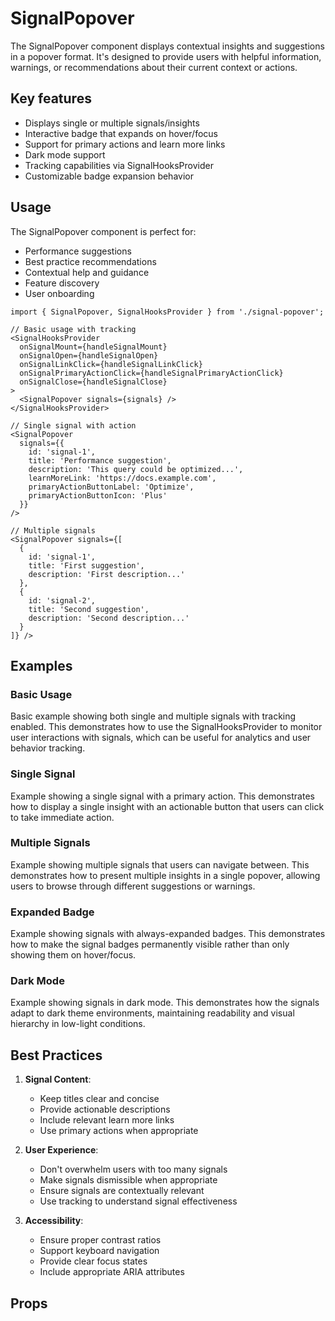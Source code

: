 
<Meta of={SignalPopoverStories} />

# SignalPopover

The SignalPopover component displays contextual insights and suggestions in a popover format.
It's designed to provide users with helpful information, warnings, or recommendations
about their current context or actions.

## Key features

- Displays single or multiple signals/insights
- Interactive badge that expands on hover/focus
- Support for primary actions and learn more links
- Dark mode support
- Tracking capabilities via SignalHooksProvider
- Customizable badge expansion behavior

## Usage

The SignalPopover component is perfect for:

- Performance suggestions
- Best practice recommendations
- Contextual help and guidance
- Feature discovery
- User onboarding

```tsx
import { SignalPopover, SignalHooksProvider } from './signal-popover';

// Basic usage with tracking
<SignalHooksProvider
  onSignalMount={handleSignalMount}
  onSignalOpen={handleSignalOpen}
  onSignalLinkClick={handleSignalLinkClick}
  onSignalPrimaryActionClick={handleSignalPrimaryActionClick}
  onSignalClose={handleSignalClose}
>
  <SignalPopover signals={signals} />
</SignalHooksProvider>

// Single signal with action
<SignalPopover
  signals={{
    id: 'signal-1',
    title: 'Performance suggestion',
    description: 'This query could be optimized...',
    learnMoreLink: 'https://docs.example.com',
    primaryActionButtonLabel: 'Optimize',
    primaryActionButtonIcon: 'Plus'
  }}
/>

// Multiple signals
<SignalPopover signals={[
  {
    id: 'signal-1',
    title: 'First suggestion',
    description: 'First description...'
  },
  {
    id: 'signal-2',
    title: 'Second suggestion',
    description: 'Second description...'
  }
]} />
```

## Examples

### Basic Usage

<Story of={SignalPopoverStories.Basic} />

Basic example showing both single and multiple signals with tracking enabled.
This demonstrates how to use the SignalHooksProvider to monitor user interactions
with signals, which can be useful for analytics and user behavior tracking.

### Single Signal

<Story of={SignalPopoverStories.SingleSignal} />

Example showing a single signal with a primary action.
This demonstrates how to display a single insight with an actionable button
that users can click to take immediate action.

### Multiple Signals

<Story of={SignalPopoverStories.MultipleSignals} />

Example showing multiple signals that users can navigate between.
This demonstrates how to present multiple insights in a single popover,
allowing users to browse through different suggestions or warnings.

### Expanded Badge

<Story of={SignalPopoverStories.ExpandedBadge} />

Example showing signals with always-expanded badges.
This demonstrates how to make the signal badges permanently visible
rather than only showing them on hover/focus.

### Dark Mode

<Story of={SignalPopoverStories.DarkMode} />

Example showing signals in dark mode.
This demonstrates how the signals adapt to dark theme environments,
maintaining readability and visual hierarchy in low-light conditions.

## Best Practices

1. **Signal Content**:

   - Keep titles clear and concise
   - Provide actionable descriptions
   - Include relevant learn more links
   - Use primary actions when appropriate

2. **User Experience**:

   - Don't overwhelm users with too many signals
   - Make signals dismissible when appropriate
   - Ensure signals are contextually relevant
   - Use tracking to understand signal effectiveness

3. **Accessibility**:
   - Ensure proper contrast ratios
   - Support keyboard navigation
   - Provide clear focus states
   - Include appropriate ARIA attributes

## Props

<Controls />
